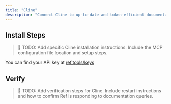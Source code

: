 ```yaml
---
title: "Cline"
description: "Connect Cline to up-to-date and token-efficient documentation."
---
```



## Install Steps

> 📝 TODO: Add specific Cline installation instructions. Include the MCP configuration file location and setup steps.

You can find your API key at [ref.tools/keys](https://ref.tools/keys)

## Verify

> 📝 TODO: Add verification steps for Cline. Include restart instructions and how to confirm Ref is responding to documentation queries.

<GetHelp/>
